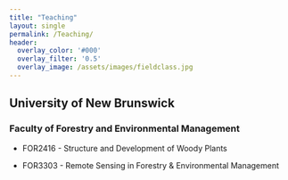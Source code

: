 ```yaml
--- 
title: "Teaching"
layout: single
permalink: /Teaching/
header:
  overlay_color: '#000'
  overlay_filter: '0.5'
  overlay_image: /assets/images/fieldclass.jpg
---
```

## University of New Brunswick

### Faculty of Forestry and Environmental Management

* FOR2416 - Structure and Development of Woody Plants

* FOR3303 - Remote Sensing in Forestry & Environmental Management
